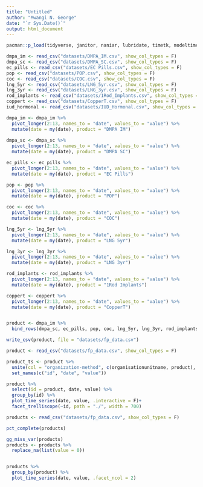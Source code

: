 ```yaml
---
title: "Untitled"
author: "Mwangi N. George"
date: "`r Sys.Date()`"
output: html_document
---
```



```r
pacman::p_load(tidyverse, janitor, naniar, lubridate, timetk, modeltime, trelliscopejs)

dmpa_im <- read_csv("datasets/DMPA_IM.csv", show_col_types = F)
dmpa_sc <- read_csv("datasets/DMPA_SC.csv", show_col_types = F)
ec_pills <- read_csv("datasets/EC Pills.csv", show_col_types = F)
pop <- read_csv("datasets/POP.csv", show_col_types = F)
coc <- read_csv("datasets/COC.csv", show_col_types = F)
lng_5yr <- read_csv("datasets/LNG_5yr.csv", show_col_types = F)
lng_3yr <- read_csv("datasets/LNG_3yr.csv", show_col_types = F)
rod_implants <- read_csv("datasets/1Rod_Implants.csv", show_col_types = F)
coppert <- read_csv("datasets/CopperT.csv", show_col_types = F)
iud_hormonal <- read_csv("datasets/IUD_Hormonal.csv", show_col_types = F)

dmpa_im <- dmpa_im %>% 
  pivot_longer(2:13, names_to = "date", values_to = "value") %>% 
  mutate(date = my(date), product = "DMPA IM")  
  
dmpa_sc <- dmpa_sc %>% 
  pivot_longer(2:13, names_to = "date", values_to = "value") %>% 
  mutate(date = my(date), product = "DMPA SC")

ec_pills <- ec_pills %>% 
  pivot_longer(2:13, names_to = "date", values_to = "value") %>% 
  mutate(date = my(date), product = "EC Pills")

pop <- pop %>% 
  pivot_longer(2:13, names_to = "date", values_to = "value") %>% 
  mutate(date = my(date), product = "POP")

coc <- coc %>% 
  pivot_longer(2:13, names_to = "date", values_to = "value") %>% 
  mutate(date = my(date), product = "COC")

lng_5yr <- lng_5yr %>% 
  pivot_longer(2:13, names_to = "date", values_to = "value") %>% 
  mutate(date = my(date), product = "LNG 5yr")

lng_3yr <- lng_3yr %>% 
  pivot_longer(2:13, names_to = "date", values_to = "value") %>% 
  mutate(date = my(date), product = "LNG 3yr")

rod_implants <- rod_implants %>% 
  pivot_longer(2:13, names_to = "date", values_to = "value") %>% 
  mutate(date = my(date), product = "1Rod Implants")

coppert <- coppert %>% 
  pivot_longer(2:13, names_to = "date", values_to = "value") %>% 
  mutate(date = my(date), product = "CopperT")


product <- dmpa_im %>% 
  bind_rows(dmpa_sc, ec_pills, pop, coc, lng_5yr, lng_3yr, rod_implants, coppert, iud_hormonal)

write_csv(product, file = "datasets/fp_data.csv")

```


```r
product <- read_csv("datasets/fp_data.csv", show_col_types = F)

product_ts <- product %>% 
  unite(col = "organization-method", c(organisationunitname, product), sep = "-") %>% 
  set_names(c("id", "date", "value"))
```

```r
product %>% 
  select(id = product, date, value) %>% 
  group_by(id) %>% 
  plot_time_series(date, value, .interactive = F)+
  facet_trelliscope(~id, path = "./", width = 700)
```
```r
products <- read_csv("datasets/fp_data.csv", show_col_types = F)

pct_complete(products)

gg_miss_var(products)
products <- products %>% 
  replace_na(list(value = 0))


products %>% 
  group_by(product) %>% 
  plot_time_series(date, value, .facet_ncol = 2)
```

























